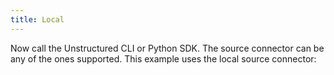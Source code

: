 ```yaml
---
title: Local
---
```



<NewDocument />


<SharedContentLocal/>

Now call the Unstructured CLI or Python SDK. The source connector can be any of the ones supported. This example uses the local source connector:


<CodeGroup>

  <LocalSh />

  <LocalPyV2 />

  <LocalPyV1 />

</CodeGroup>